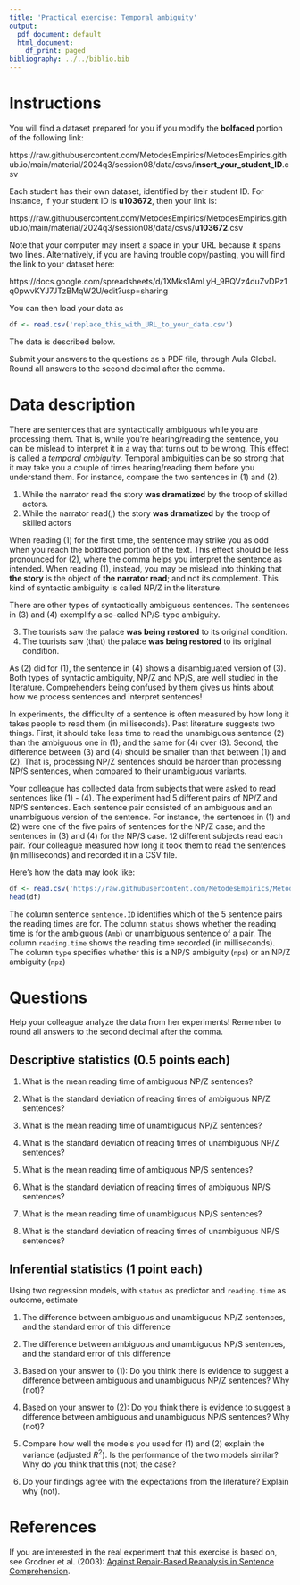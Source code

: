 ```yaml
---
title: 'Practical exercise: Temporal ambiguity'
output:
  pdf_document: default
  html_document:
    df_print: paged
bibliography: ../../biblio.bib
---
```


# Instructions

You will find a dataset prepared for you if you modify the **bolfaced** portion of the following link:

https://raw.githubusercontent.com/MetodesEmpirics/MetodesEmpirics.github.io/main/material/2024q3/session08/data/csvs/**insert_your_student_ID**.csv

Each student has their own dataset, identified by their student ID. For instance, if your student ID is **u103672**, then your link is:

https://raw.githubusercontent.com/MetodesEmpirics/MetodesEmpirics.github.io/main/material/2024q3/session08/data/csvs/**u103672**.csv

Note that your computer may insert a space in your URL because it spans two lines. Alternatively, if you are having trouble copy/pasting, you will find the link to your dataset here:

https://docs.google.com/spreadsheets/d/1XMks1AmLyH_9BQVz4duZvDPz1q0pwvKYJ7JTzBMqW2U/edit?usp=sharing

You can then load your data as

```r
df <- read.csv('replace_this_with_URL_to_your_data.csv')
```
The data is described below.

Submit your answers to the questions as a PDF file, through Aula Global. Round all answers to the second decimal after the comma.

# Data description
There are sentences that are syntactically ambiguous while you are processing them. That is, while you're hearing/reading the sentence, you can be mislead to interpret it in a way that turns out to be wrong. This effect is called a *temporal ambiguity*. Temporal ambiguities can be so strong that it may take you a couple of times hearing/reading them before you understand them. For instance, compare the two sentences in (1) and (2).

  1. While the narrator read the story **was dramatized** by the troop of skilled actors.
  2. While the narrator read(,) the story **was dramatized** by the troop of skilled actors

When reading (1) for the first time, the sentence may strike you as odd when you reach the boldfaced portion of the text. This effect should be less pronounced for (2), where the comma helps you interpret the sentence as intended. When reading (1), instead, you may be mislead into thinking that **the story** is the object of **the narrator read**; and not its complement. This kind of syntactic ambiguity is called NP/Z in the literature.

There are other types of syntactically ambiguous sentences. The sentences in (3) and (4) exemplify a so-called NP/S-type ambiguity.

  3. The tourists saw the palace **was being restored** to its original condition.
  4. The tourists saw (that) the palace **was being restored** to its original condition.

As (2) did for (1), the sentence in (4) shows a disambiguated version of (3). Both types of syntactic ambiguity, NP/Z and NP/S, are well studied in the literature. Comprehenders being confused by them gives us hints about how we process sentences and interpret sentences!

In experiments, the difficulty of a sentence is often measured by how long it takes people to read them (in milliseconds). Past literature suggests two things. First, it should take less time to read the unambiguous sentence (2) than the ambiguous one in (1); and the same for (4) over (3). Second, the difference between (3) and (4) should be smaller than that between (1) and (2). That is, processing NP/Z sentences should be harder than processing NP/S sentences, when compared to their unambiguous variants. 

Your colleague has collected data from subjects that were asked to read sentences like (1) - (4). The experiment had 5 different pairs of NP/Z and NP/S sentences. Each sentence pair consisted of an ambiguous and an unambiguous version of the sentence. For instance, the sentences in (1) and (2) were one of the five pairs of sentences for the NP/Z case; and the sentences in (3) and (4) for the NP/S case. 12 different subjects read each pair. Your colleague measured how long it took them to read the sentences (in milliseconds) and recorded it in a CSV file.

Here's how the data may look like:

```r
df <- read.csv('https://raw.githubusercontent.com/MetodesEmpirics/MetodesEmpirics.github.io/main/material/2024q3/session08/data/csvs/u167750.csv')
head(df)
```

The column sentence `sentence.ID` identifies which of the 5 sentence pairs the reading times are for. The column `status` shows whether the reading time is for the ambiguous (`Amb`) or unambiguous sentence of a pair. The column `reading.time` shows the reading time recorded (in milliseconds). The column `type` specifies whether this is a NP/S ambiguity (`nps`) or an NP/Z ambiguity (`npz`)  


# Questions

Help your colleague analyze the data from her experiments! Remember to round all answers to the second decimal after the comma.

## Descriptive statistics (0.5 points each)

1. What is the mean reading time of ambiguous NP/Z sentences?

2. What is the standard deviation of reading times of ambiguous NP/Z sentences?

3. What is the mean reading time of unambiguous NP/Z sentences?

4. What is the standard deviation of reading times of unambiguous NP/Z sentences?

5. What is the mean reading time of ambiguous NP/S sentences?

6. What is the standard deviation of reading times of ambiguous NP/S sentences?

7. What is the mean reading time of unambiguous NP/S sentences?

8. What is the standard deviation of reading times of unambiguous NP/S sentences?

## Inferential statistics (1 point each)

Using two regression models, with `status` as predictor and `reading.time` as outcome, estimate

1. The difference between ambiguous and unambiguous NP/Z sentences, and the standard error of this difference

2. The difference between ambiguous and unambiguous NP/S sentences, and the standard error of this difference

3. Based on your answer to (1): Do you think there is evidence to suggest a difference between ambiguous and unambiguous NP/Z sentences? Why (not)? 
 
4. Based on your answer to (2): Do you think there is evidence to suggest a difference between ambiguous and unambiguous NP/S sentences? Why (not)? 

5. Compare how well the models you used for (1) and (2) explain the variance (adjusted $R^2$). Is the performance of the two models similar? Why do you think that this (not) the case?

6. Do your findings agree with the expectations from the literature? Explain why (not).

# References

If you are interested in the real experiment that this exercise is based on, see Grodner et al. (2003): [Against Repair-Based Reanalysis in Sentence Comprehension](https://tedlab.mit.edu/tedlab_website/researchpapers/Grodner_et_al_2003_JPR.pdf).